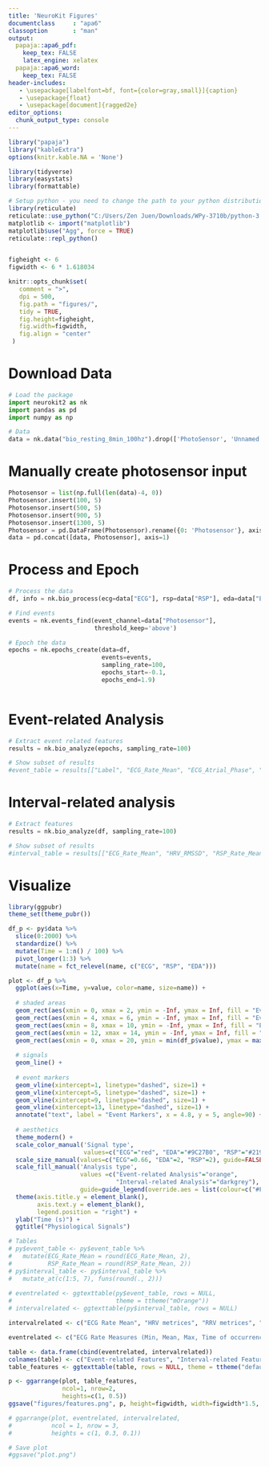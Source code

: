 ```yaml
---
title: 'NeuroKit Figures'
documentclass     : "apa6"
classoption       : "man"
output:
  papaja::apa6_pdf:
    keep_tex: FALSE
    latex_engine: xelatex
  papaja::apa6_word:
    keep_tex: FALSE
header-includes:
   - \usepackage[labelfont=bf, font={color=gray,small}]{caption}
   - \usepackage{float}
   - \usepackage[document]{ragged2e}
editor_options:
  chunk_output_type: console
---
```


\justify

```r
library("papaja")
library("kableExtra")
options(knitr.kable.NA = 'None')

library(tidyverse)
library(easystats)
library(formattable)

# Setup python - you need to change the path to your python distribution
library(reticulate)
reticulate::use_python("C:/Users/Zen Juen/Downloads/WPy-3710b/python-3.7.1.amd64/")
matplotlib <- import("matplotlib")
matplotlib$use("Agg", force = TRUE)
reticulate::repl_python()


figheight <- 6
figwidth <- 6 * 1.618034

knitr::opts_chunk$set(
   comment = ">",
   dpi = 500,
   fig.path = "figures/",
   tidy = TRUE,
   fig.height=figheight,
   fig.width=figwidth,
   fig.align = "center"
 )
```



# Download Data
```python
# Load the package
import neurokit2 as nk
import pandas as pd
import numpy as np

# Data
data = nk.data("bio_resting_8min_100hz").drop(['PhotoSensor', 'Unnamed: 0'], axis=1)
```


# Manually create photosensor input
```python
Photosensor = list(np.full(len(data)-4, 0))
Photosensor.insert(100, 5)
Photosensor.insert(500, 5)
Photosensor.insert(900, 5)
Photosensor.insert(1300, 5)
Photosensor = pd.DataFrame(Photosensor).rename({0: 'Photosensor'}, axis=1)
data = pd.concat([data, Photosensor], axis=1)

```




# Process and Epoch
```python
# Process the data
df, info = nk.bio_process(ecg=data["ECG"], rsp=data["RSP"], eda=data["EDA"], sampling_rate=100)

# Find events
events = nk.events_find(event_channel=data["Photosensor"],
                        threshold_keep='above')

# Epoch the data
epochs = nk.epochs_create(data=df,
                          events=events,
                          sampling_rate=100,
                          epochs_start=-0.1,
                          epochs_end=1.9)
                          
```


# Event-related Analysis
```python
# Extract event related features
results = nk.bio_analyze(epochs, sampling_rate=100)

# Show subset of results
#event_table = results[["Label", "ECG_Rate_Mean", "ECG_Atrial_Phase", "ECG_Ventricular_Phase", "RSP_Rate_Mean", "RSP_Phase", "EDA_SCR", "SCR_Peak_Amplitude"]]
```


# Interval-related analysis
```python
# Extract features
results = nk.bio_analyze(df, sampling_rate=100)

# Show subset of results
#interval_table = results[["ECG_Rate_Mean", "HRV_RMSSD", "RSP_Rate_Mean", "RSP_Amplitude_Mean", "RRV_SDBB", "SCR_Peaks_N", "SCR_Peaks_Amplitude_Mean"]]
```



# Visualize
```r

library(ggpubr)
theme_set(theme_pubr())

df_p <- py$data %>%
  slice(0:2000) %>% 
  standardize() %>%
  mutate(Time = 1:n() / 100) %>%
  pivot_longer(1:3) %>%
  mutate(name = fct_relevel(name, c("ECG", "RSP", "EDA")))

plot <- df_p %>% 
  ggplot(aes(x=Time, y=value, color=name, size=name)) +
  
  # shaded areas
  geom_rect(aes(xmin = 0, xmax = 2, ymin = -Inf, ymax = Inf, fill = "Event-related Analysis"), alpha = 0, color="#FF9800") +
  geom_rect(aes(xmin = 4, xmax = 6, ymin = -Inf, ymax = Inf, fill = "Event-related Analysis"), alpha = 0, color="#FF9800") +
  geom_rect(aes(xmin = 8, xmax = 10, ymin = -Inf, ymax = Inf, fill = "Event-related Analysis"), alpha = 0, color="#FF9800") +
  geom_rect(aes(xmin = 12, xmax = 14, ymin = -Inf, ymax = Inf, fill = "Event-related Analysis"), alpha = 0, color="#FF9800") +
  geom_rect(aes(xmin = 0, xmax = 20, ymin = min(df_p$value), ymax = max(df_p$value), fill = "Interval-related Analysis"), alpha = 0, color="darkgrey") +
  
  # signals
  geom_line() +
  
  # event markers
  geom_vline(xintercept=1, linetype="dashed", size=1) +
  geom_vline(xintercept=5, linetype="dashed", size=1) +
  geom_vline(xintercept=9, linetype="dashed", size=1) +
  geom_vline(xintercept=13, linetype="dashed", size=1) +
  annotate("text", label = "Event Markers", x = 4.8, y = 5, angle=90) +
  
  # aesthetics
  theme_modern() +
  scale_color_manual('Signal type',
                     values=c("ECG"="red", "EDA"="#9C27B0", "RSP"="#2196F3", "Photosensor"="#FF9800")) +
  scale_size_manual(values=c("ECG"=0.66, "EDA"=2, "RSP"=2), guide=FALSE) +
  scale_fill_manual('Analysis type',
                    values =c("Event-related Analysis"="orange",
                              "Interval-related Analysis"="darkgrey"),
                    guide=guide_legend(override.aes = list(colour=c("#FF9800", "darkgrey")))) +
  theme(axis.title.y = element_blank(),
        axis.text.y = element_blank(),
        legend.position = "right") +
  ylab("Time (s)") +
  ggtitle("Physiological Signals")

# Tables
# py$event_table <- py$event_table %>% 
#   mutate(ECG_Rate_Mean = round(ECG_Rate_Mean, 2),
#          RSP_Rate_Mean = round(RSP_Rate_Mean, 2))
# py$interval_table <- py$interval_table %>% 
#   mutate_at(c(1:5, 7), funs(round(., 2)))
        
# eventrelated <- ggtexttable(py$event_table, rows = NULL, 
#                             theme = ttheme("mOrange"))
# intervalrelated <- ggtexttable(py$interval_table, rows = NULL)

intervalrelated <- c("ECG Rate Mean", "HRV metrices", "RRV metrices", "RSA metrices", "Number of SCR Peaks", "Mean of SCR Peaks Amplitude")

eventrelated <- c("ECG Rate Measures (Min, Mean, Max, Time of occurrences) and Trend (Linear, Quadratic, R2)", "RSP Rate Measures (Min, Mean, Max, Time of occurrences)", "RSP Amplitude Measures (Min, Mean, Max)", "ECG and RSP Phase Measures", "EDA Phasic Max Peak Amplitude", "Number of SCRs and first SCR Measures (Peak Amplitude, Risetime, Recovery time)")

table <- data.frame(cbind(eventrelated, intervalrelated))
colnames(table) <- c("Event-related Features", "Interval-related Features")
table_features <- ggtexttable(table, rows = NULL, theme = ttheme("default"))

p <- ggarrange(plot, table_features,
               ncol=1, nrow=2,
               heights=c(1, 0.5))
ggsave("figures/features.png", p, height=figwidth, width=figwidth*1.5, dpi=600)

# ggarrange(plot, eventrelated, intervalrelated, 
#           ncol = 1, nrow = 3,
#           heights = c(1, 0.3, 0.1))

# Save plot
#ggsave("plot.png")

```

